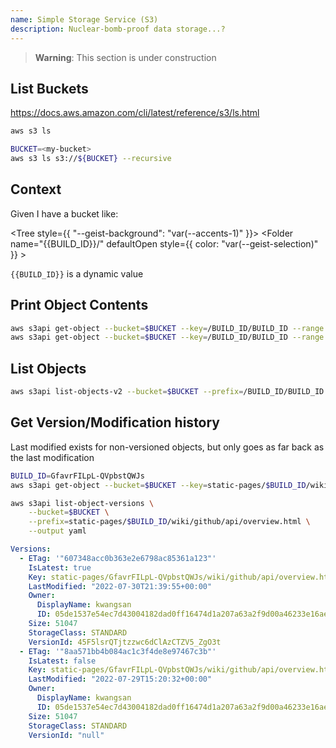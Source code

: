 ```yaml
---
name: Simple Storage Service (S3)
description: Nuclear-bomb-proof data storage...?
---
```


> **Warning**: This section is under construction

## List Buckets

https://docs.aws.amazon.com/cli/latest/reference/s3/ls.html

```bash
aws s3 ls
```

```bash
BUCKET=<my-bucket>
aws s3 ls s3://${BUCKET} --recursive
```

## Context

Given I have a bucket like:

<Tree style={{ "--geist-background": "var(--accents-1)" }}>
  <Folder name="{{BUCKET}}" defaultOpen>
    <Folder name="_next/" defaultOpen></Folder>
    <Folder name="/" defaultOpen>
      <Folder name="BUILD_ID/" defaultOpen>
        <File name="BUILD_ID" />
      </Folder>
    </Folder>
    <Folder name="public/" defaultOpen></Folder>
    <Folder name="static-pages/" defaultOpen>
      <Folder
        name="{{BUILD_ID}}/"
        defaultOpen
        style={{ color: "var(--geist-selection)" }}
      >
        <File name="index.html" />
        <Folder name="wiki/" defaultOpen>
          <Folder name="github/" defaultOpen>
            <Folder name="api/" defaultOpen>
              <File name="overview.html" />
            </Folder>
          </Folder>
        </Folder>
      </Folder>
    </Folder>
  </Folder>
</Tree>

`{{BUILD_ID}}` is a dynamic value

## Print Object Contents

```bash
aws s3api get-object --bucket=$BUCKET --key=/BUILD_ID/BUILD_ID --range bytes=0-10000 /dev/stdout | head
aws s3api get-object --bucket=$BUCKET --key=/BUILD_ID/BUILD_ID --range bytes=0-10000 | cat | head -100
```

## List Objects

```bash
aws s3api list-objects-v2 --bucket=$BUCKET --prefix=/BUILD_ID/BUILD_ID | yq -P
```

## Get Version/Modification history

Last modified exists for non-versioned objects, but only goes as far back as the last modification

```bash
BUILD_ID=GfavrFILpL-QVpbstQWJs
aws s3api get-object --bucket=$BUCKET --key=static-pages/$BUILD_ID/wiki/github/api/overview.html --range bytes=0-10000 /dev/stdout
```

```bash
aws s3api list-object-versions \
    --bucket=$BUCKET \
    --prefix=static-pages/$BUILD_ID/wiki/github/api/overview.html \
    --output yaml
```

```yaml
Versions:
  - ETag: '"607348acc0b363e2e6798ac85361a123"'
    IsLatest: true
    Key: static-pages/GfavrFILpL-QVpbstQWJs/wiki/github/api/overview.html
    LastModified: "2022-07-30T21:39:55+00:00"
    Owner:
      DisplayName: kwangsan
      ID: 05de1537e54ec7d43004182dad0ff16474d1a207a63a2f9d00a46233e16ae410
    Size: 51047
    StorageClass: STANDARD
    VersionId: 45F5lsrQTjtzzwc6dClAzCTZV5_ZgO3t
  - ETag: '"8aa571bb4b084ac1c3f4de8e97467c3b"'
    IsLatest: false
    Key: static-pages/GfavrFILpL-QVpbstQWJs/wiki/github/api/overview.html
    LastModified: "2022-07-29T15:20:32+00:00"
    Owner:
      DisplayName: kwangsan
      ID: 05de1537e54ec7d43004182dad0ff16474d1a207a63a2f9d00a46233e16ae410
    Size: 51047
    StorageClass: STANDARD
    VersionId: "null"
```
